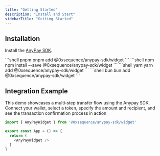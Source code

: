 ```yaml
---
title: "Getting Started"
description: "Install and Start"
sidebarTitle: "Getting Started"
---
```


## Installation

Install the [AnyPay SDK](https://github.com/0xsequence).

<CodeGroup>
```shell pnpm
pnpm add @0xsequence/anypay-sdk/widget
```
```shell npm
npm install --save @0xsequence/anypay-sdk/widget
```
```shell yarn
yarn add @0xsequence/anypay-sdk/widget
```
```shell bun
bun add @0xsequence/anypay-sdk/widget
```
</CodeGroup>

## Integration Example
This demo showcases a multi-step transfer flow using the Anypay SDK. Connect your wallet, select a token, specify the amount and recipient, and see the transaction confirmation process in action.


```typescript
import { AnyPayWidget } from '@0xsequence/anypay-sdk/widget'

export const App = () => {
  return (
    <AnyPayWidget />
  )
}
```